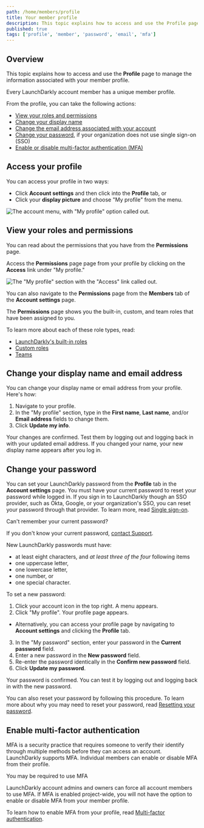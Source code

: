 ```yaml
---
path: /home/members/profile
title: Your member profile
description: This topic explains how to access and use the Profile page to manage the information associated with your member profile.
published: true
tags: ['profile', 'member', 'password', 'email', 'mfa']
---
```


## Overview

This topic explains how to access and use the **Profile** page to manage the information associated with your member profile.

Every LaunchDarkly account member has a unique member profile. 

From the profile, you can take the following actions:

- [View your roles and permissions](#view-your-roles-and-permissions)
- [Change your display name](#change-your-display-name-and-email-address)
- [Change the email address associated with your account](#change-your-display-name-and-email-address)
- [Change your password](#change-your-password), if your organization does not use single sign-on (SSO)
- [Enable or disable multi-factor authentication (MFA)](#enable-multi-factor-authentication)

## Access your profile

You can access your profile in two ways:

* Click **Account settings** and then click into the **Profile** tab, or
* Click your **display picture** and choose "My profile" from the menu.

![The account menu, with "My profile" option called out.](account-menu-my-profile.png)

## View your roles and permissions

You can read about the permissions that you have from the **Permissions** page. 

Access the **Permissions** page page from your profile by clicking on the **Access** link under "My profile."

![The "My profile" section with the "Access" link called out.](account-settings-profile-access-callout.png)

You can also navigate to the **Permissions** page from the **Members** tab of the **Account settings** page.

The **Permissions** page shows you the built-in, custom, and team roles that have been assigned to you.

To learn more about each of these role types, read:

* [LaunchDarkly's built-in roles](/home/members/built-in-roles)
* [Custom roles](/home/members/custom-roles)
* [Teams](/home/teams)

## Change your display name and email address

You can change your display name or email address from your profile. Here's how:

1. Navigate to your profile.
2. In the "My profile" section, type in the **First name**, **Last name**, and/or **Email address** fields to change them.
3. Click **Update my info**.

Your changes are confirmed. Test them by logging out and logging back in with your updated email address. If you changed your name, your new display name appears after you log in.

## Change your password

You can set your LaunchDarkly password from the **Profile** tab in the **Account settings** page. You must have your current password to reset your password while logged in. If you sign in to LaunchDarkly though an SSO provider, such as Okta, Google, or your organization's SSO, you can reset your password through that provider. To learn more, read [Single sign-on](/home/account-security/sso).

<Callout intent="alert">
  <CalloutTitle>Can't remember your current password?</CalloutTitle>
  <CalloutDescription>

  If you don't know your current password, <a href="https://support.launchdarkly.com/hc/en-us/requests/new">contact Support</a>.

  </CalloutDescription>
</Callout>

New LaunchDarkly passwords must have:

* at least eight characters, and *at least three of the four* following items
* one uppercase letter,
* one lowercase letter,
* one number, or
* one special character.

To set a new password:

1. Click your account icon in the top right. A menu appears.
2. Click "My profile". Your profile page appears.
  * Alternatively, you can access your profile page by navigating to **Account settings** and clicking the **Profile** tab.
3. In the "My password" section, enter your password in the **Current password** field.
4. Enter a new password in the **New password** field.
5. Re-enter the password identically in the **Confirm new password** field.
6. Click **Update my password**.

Your password is confirmed. You can test it by logging out and logging back in with the new password.

You can also reset your password by following this procedure. To learn more about why you may need to reset your password, read [Resetting your password](/home/account-security/reset-password).

## Enable multi-factor authentication

MFA is a security practice that requires someone to verify their identify through multiple methods before they can access an account. LaunchDarkly supports MFA. Individual members can enable or disable MFA from their profile.

<Callout intent="info">
  <CalloutTitle>You may be required to use MFA</CalloutTitle>
  <CalloutDescription>

  LaunchDarkly account admins and owners can force all account members to use MFA. If MFA is enabled project-wide, you will not have the option to enable or disable MFA from your member profile.

  </CalloutDescription>
</Callout>

To learn how to enable MFA from your profile, read [Multi-factor authentication](/home/account-security/mfa).